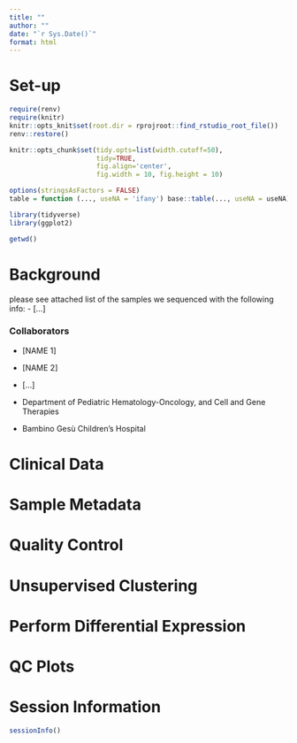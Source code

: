 ```yaml
---
title: ""
author: ""
date: "`r Sys.Date()`"
format: html
---
```


# Set-up 

```r
require(renv)
require(knitr)
knitr::opts_knit$set(root.dir = rprojroot::find_rstudio_root_file())
renv::restore()
```

```r
knitr::opts_chunk$set(tidy.opts=list(width.cutoff=50),
                      tidy=TRUE,
                      fig.align='center',
                      fig.width = 10, fig.height = 10)

options(stringsAsFactors = FALSE)
table = function (..., useNA = 'ifany') base::table(..., useNA = useNA)
```

```r
library(tidyverse)
library(ggplot2)

getwd()
```

# Background

please see attached list of the samples we sequenced with the following info:
  - [...]


### Collaborators

- [NAME 1]
- [NAME 2]
- [...]

- Department of Pediatric Hematology-Oncology, and Cell and Gene Therapies

- Bambino Gesù Children's Hospital

# Clinical Data


# Sample Metadata


# Quality Control 


# Unsupervised Clustering


# Perform Differential Expression


# QC Plots 


# Session Information

```r
sessionInfo()
```